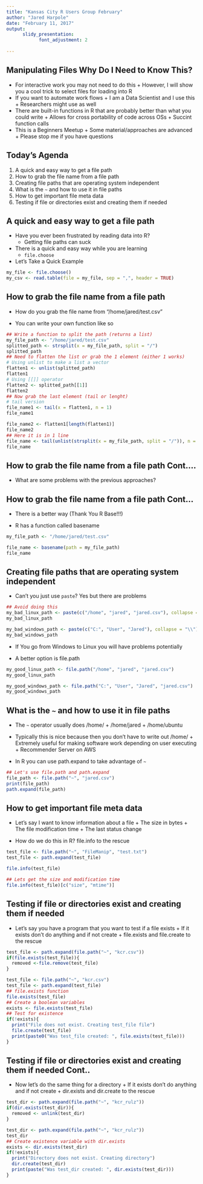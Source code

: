 ```yaml
---
title: "Kansas City R Users Group February"
author: "Jared Harpole"
date: "February 11, 2017"
output: 
      slidy_presentation:
            font_adjustment: 2
          
---
```


## Manipulating Files Why Do I Need to Know This?
* For interactive work you may not need to do this
      + However, I will show you a cool trick to select files for loading into R
* If you want to automate work flows
      + I am a Data Scientist and I use this
      + Researchers might use as well
* There are built-in functions in R that are probably better than what you could write
      + Allows for cross portability of code across OSs
      + Succint function calls
* This is a Beginners Meetup
      + Some material/approaches are advanced
      + Please stop me if you have questions


## Today's Agenda

1. A quick and easy way to get a file path
2. How to grab the file name from a file path
3. Creating file paths that are operating system independent
4. What is the `~` and how to use it in file paths 
5. How to get important file meta data
6. Testing if file or directories exist and creating them if needed

## A quick and easy way to get a file path

* Have you ever been frustrated by reading data into R?
    + Getting file paths can suck
  
* There is a quick and easy way while you are learning
    + `file.choose`

* Let's Take a Quick Example
    
```r
my_file <- file.choose()
my_csv <- read.table(file = my_file, sep = ",", header = TRUE)
```

## How to grab the file name from a file path

* How do you grab the file name from "/home/jared/test.csv" 

* You can write your own function like so

```r
## Write a function to split the path (returns a list)
my_file_path <- "/home/jared/test.csv"
splitted_path <- strsplit(x = my_file_path, split = "/")
splitted_path
## Need to flatten the list or grab the 1 element (either 1 works)
# Using unlist to make a list a vector
flatten1 <- unlist(splitted_path)
flatten1
# Using [[]] operator
flatten2 <- splitted_path[[1]]
flatten2
## Now grab the last element (tail or lenght)
# tail version
file_name1 <- tail(x = flatten1, n = 1)
file_name1

file_name2 <- flatten1[length(flatten1)]
file_name2
## Here it is in 1 line
file_name <- tail(unlist(strsplit(x = my_file_path, split = "/")), n = 1)
file_name 
```

## How to grab the file name from a file path Cont....

* What are some problems with the previous approaches?


## How to grab the file name from a file path Cont...

* There is a better way (Thank You R Base!!!)

* R has a function called basename

```r
my_file_path <- "/home/jared/test.csv"

file_name <- basename(path = my_file_path)
file_name
```

## Creating file paths that are operating system independent

* Can't you just use `paste`? Yes but there are problems

```r
## Avoid doing this
my_bad_linux_path <- paste(c("/home", "jared", "jared.csv"), collapse = "/")
my_bad_linux_path

my_bad_windows_path <- paste(c("C:", "User", "Jared"), collapse = "\\")
my_bad_windows_path
```

* If You go from Windows to Linux you will have problems potentially

* A better option is file.path

```r
my_good_linux_path <- file.path("/home", "jared", "jared.csv")
my_good_linux_path

my_good_windows_path <- file.path("C:", "User", "Jared", "jared.csv")
my_good_windows_path
```


## What is the `~` and how to use it in file paths 

* The `~` operator usually does /home/<username>
      + /home/jared
      + /home/ubuntu
        
* Typically this is nice because then you don't have to write out /home/<username>
      + Extremely useful for making software work depending on user executing
      + Recommender Server on AWS 

* In R you can use path.expand to take advantage of `~`
```r
## Let's use file.path and path.expand
file_path <- file.path("~", "jared.csv")
print(file_path)
path.expand(file_path)
```

## How to get important file meta data

* Let's say I want to know information about a file 
      + The size in bytes
      + The file modification time
      + The last status change

* How do we do this in R? file.info to the rescue

```r
test_file <- file.path("~", "FileManip", "test.txt")
test_file <- path.expand(test_file)

file.info(test_file)

## Lets get the size and modification time
file.info(test_file)[c("size", "mtime")]
```

## Testing if file or directories exist and creating them if needed

* Let's say you have a program that you want to test if a file exists
      + If it exists don't do anything and if not create
      + file.exists and file.create to the rescue
      
```r
test_file <- path.expand(file.path("~", "kcr.csv"))
if(file.exists(test_file)){
  removed <-file.remove(test_file)
}
```


```r
test_file <- file.path("~", "kcr.csv")
test_file <- path.expand(test_file)
## file.exists function
file.exists(test_file)
## Create a boolean variables
exists <- file.exists(test_file)
## Test for existence
if(!exists){
  print("File does not exist. Creating test_file file")
  file.create(test_file)
  print(paste0("Was test_file created: ", file.exists(test_file)))
}
```


## Testing if file or directories exist and creating them if needed Cont..

* Now let's do the same thing for a directory
      + If it exists don't do anything and if not create
      + dir.exists and dir.create to the rescue
      
```r
test_dir <- path.expand(file.path("~", "kcr_rulz"))
if(dir.exists(test_dir)){
  removed <- unlink(test_dir)
}
```

```r
test_dir <- path.expand(file.path("~", "kcr_rulz"))
test_dir
## Create existence variable with dir.exists
exists <- dir.exists(test_dir)
if(!exists){
  print("Directory does not exist. Creating directory")
  dir.create(test_dir)
  print(paste("Was test_dir created: ", dir.exists(test_dir)))
}
```
